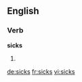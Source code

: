 ==English==

===Verb===
'''sicks'''

# {{third-person singular of|sick}}

[[de:sicks]]
[[fr:sicks]]
[[vi:sicks]]